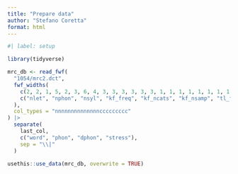 ```yaml
---
title: "Prepare data"
author: "Stefano Coretta"
format: html
---
```


```r
#| label: setup

library(tidyverse)
```

```r
mrc_db <- read_fwf(
  "1054/mrc2.dct",
  fwf_widths(
    c(2, 2, 1, 5, 2, 3, 6, 4, 3, 3, 3, 3, 3, 3, 1, 1, 1, 1, 1, 1, 1, 1, NA),
    c("nlet", "nphon", "nsyl", "kf_freq", "kf_ncats", "kf_nsamp", "tl_freq", "brown_freq", "fam", "conc", "imag", "meanc", "meanp", "aoa", "tq2", "wtype", "pdwtype", "alphsyl", "status", "var", "cap", "irreg", "last_col")
  ),
  col_types = "nnnnnnnnnnnnnnccccccccc"
) |> 
  separate(
    last_col,
    c("word", "phon", "dphon", "stress"),
    sep = "\\|"
  )
```

```r
usethis::use_data(mrc_db, overwrite = TRUE)
```

